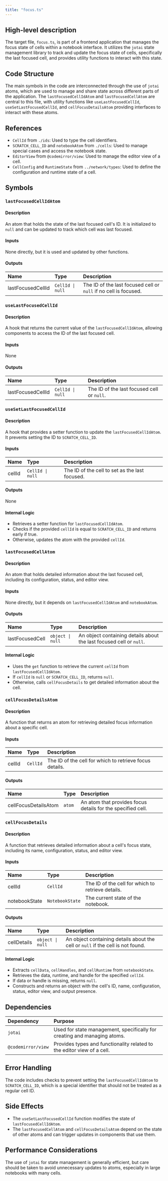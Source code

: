 ```yaml
---
title: "focus.ts"
---
```


## High-level description

The target file, `focus.ts`, is part of a frontend application that manages the focus state of cells within a notebook interface. It utilizes the `jotai` state management library to track and update the focus state of cells, specifically the last focused cell, and provides utility functions to interact with this state.

## Code Structure

The main symbols in the code are interconnected through the use of `jotai` atoms, which are used to manage and share state across different parts of the application. The `lastFocusedCellIdAtom` and `lastFocusedCellAtom` are central to this file, with utility functions like `useLastFocusedCellId`, `useSetLastFocusedCellId`, and `cellFocusDetailsAtom` providing interfaces to interact with these atoms.

## References

- `CellId` from `./ids`: Used to type the cell identifiers.
- `SCRATCH_CELL_ID` and `notebookAtom` from `./cells`: Used to manage special cases and access the notebook state.
- `EditorView` from `@codemirror/view`: Used to manage the editor view of a cell.
- `CellConfig` and `RuntimeState` from `../network/types`: Used to define the configuration and runtime state of a cell.

## Symbols

### `lastFocusedCellIdAtom`
#### Description
An atom that holds the state of the last focused cell's ID. It is initialized to `null` and can be updated to track which cell was last focused.

#### Inputs
None directly, but it is used and updated by other functions.

#### Outputs
| Name | Type | Description |
|:-----|:-----|:------------|
| lastFocusedCellId | `CellId \| null` | The ID of the last focused cell or `null` if no cell is focused. |

### `useLastFocusedCellId`
#### Description
A hook that returns the current value of the `lastFocusedCellIdAtom`, allowing components to access the ID of the last focused cell.

#### Inputs
None

#### Outputs
| Name | Type | Description |
|:-----|:-----|:------------|
| lastFocusedCellId | `CellId \| null` | The ID of the last focused cell or `null`. |

### `useSetLastFocusedCellId`
#### Description
A hook that provides a setter function to update the `lastFocusedCellIdAtom`. It prevents setting the ID to `SCRATCH_CELL_ID`.

#### Inputs
| Name | Type | Description |
|:-----|:-----|:------------|
| cellId | `CellId \| null` | The ID of the cell to set as the last focused. |

#### Outputs
None

#### Internal Logic
- Retrieves a setter function for `lastFocusedCellIdAtom`.
- Checks if the provided `cellId` is equal to `SCRATCH_CELL_ID` and returns early if true.
- Otherwise, updates the atom with the provided `cellId`.

### `lastFocusedCellAtom`
#### Description
An atom that holds detailed information about the last focused cell, including its configuration, status, and editor view.

#### Inputs
None directly, but it depends on `lastFocusedCellIdAtom` and `notebookAtom`.

#### Outputs
| Name | Type | Description |
|:-----|:-----|:------------|
| lastFocusedCell | `object \| null` | An object containing details about the last focused cell or `null`. |

#### Internal Logic
- Uses the `get` function to retrieve the current `cellId` from `lastFocusedCellIdAtom`.
- If `cellId` is `null` or `SCRATCH_CELL_ID`, returns `null`.
- Otherwise, calls `cellFocusDetails` to get detailed information about the cell.

### `cellFocusDetailsAtom`
#### Description
A function that returns an atom for retrieving detailed focus information about a specific cell.

#### Inputs
| Name | Type | Description |
|:-----|:-----|:------------|
| cellId | `CellId` | The ID of the cell for which to retrieve focus details. |

#### Outputs
| Name | Type | Description |
|:-----|:-----|:------------|
| cellFocusDetailsAtom | `atom` | An atom that provides focus details for the specified cell. |

### `cellFocusDetails`
#### Description
A function that retrieves detailed information about a cell's focus state, including its name, configuration, status, and editor view.

#### Inputs
| Name | Type | Description |
|:-----|:-----|:------------|
| cellId | `CellId` | The ID of the cell for which to retrieve details. |
| notebookState | `NotebookState` | The current state of the notebook. |

#### Outputs
| Name | Type | Description |
|:-----|:-----|:------------|
| cellDetails | `object \| null` | An object containing details about the cell or `null` if the cell is not found. |

#### Internal Logic
- Extracts `cellData`, `cellHandles`, and `cellRuntime` from `notebookState`.
- Retrieves the data, runtime, and handle for the specified `cellId`.
- If data or handle is missing, returns `null`.
- Constructs and returns an object with the cell's ID, name, configuration, status, editor view, and output presence.

## Dependencies

| Dependency | Purpose |
|:-----------|:--------|
| `jotai` | Used for state management, specifically for creating and managing atoms. |
| `@codemirror/view` | Provides types and functionality related to the editor view of a cell. |

## Error Handling

The code includes checks to prevent setting the `lastFocusedCellIdAtom` to `SCRATCH_CELL_ID`, which is a special identifier that should not be treated as a regular cell ID.

## Side Effects

- The `useSetLastFocusedCellId` function modifies the state of `lastFocusedCellIdAtom`.
- The `lastFocusedCellAtom` and `cellFocusDetailsAtom` depend on the state of other atoms and can trigger updates in components that use them.

## Performance Considerations

The use of `jotai` for state management is generally efficient, but care should be taken to avoid unnecessary updates to atoms, especially in large notebooks with many cells.
